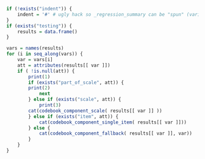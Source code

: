 ```r
if (!exists("indent")) {
	indent = '#' # ugly hack so _regression_summary can be "spun" (variables included via `r ` have to be available)
}
if (exists("testing")) {
	results = data.frame()
}
```

```r
vars = names(results)
for (i in seq_along(vars)) {
	var = vars[i]
	att = attributes(results[[ var ]])
	if ( !is.null(att)) {
		print(1)
		if (exists("part_of_scale", att)) {
		print(2)
			next
		} else if (exists("scale", att)) {
			print(3)
		cat(codebook_component_scale( results[[ var ]] ))
		} else if (exists("item", att)) {
			cat(codebook_component_single_item( results[[ var ]]))
		} else {
			cat(codebook_component_fallback( results[[ var ]], var))
		}
	}
}
```


